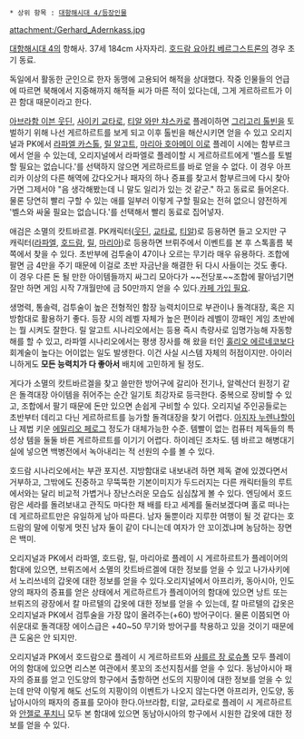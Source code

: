  * 상위 항목 : [[대항해시대 4/등장인물]]

attachment:/Gerhard_Adernkass.jpg

[[대항해시대 4]]의 항해사. 37세 184cm 사자자리. [[호드람 요아킴 베르그스트론]]의 경우 초기 동료.

독일에서 활동한 군인으로 한자 동맹에 고용되어 해적을 상대했다. 작중 인물들의 언급에 따르면 북해에서 지중해까지 해적들 씨가 마른 적이 있다는데, 그게 게르하르트가 이끈 함대 때문이라고 한다.

[[아브라함 이븐 웃딘]], [[사이키 교타로]], [[티알 와만 챠스카]]로 플레이하면 [[그리고리 톨빈]]을 토벌하기 위해 나선 게르하르트를 보게 되고 이후 톨빈을 해산시키면 얻을 수 있고 오리지널과 PK에서 [[라파엘 카스톨]], [[릴 알고트]], [[마리아 호아메이 이]]로 플레이 시에는 함부르크에서 얻을 수 있는데, 오리지널에서 라파엘로 플레이할 시 게르하르트에게 '벨스를 토벌할 필요는 없습니다.'를 선택하지 않으면 게르하르트를 바로 얻을 수 없다. 이 경우 아프리카 이상의 다른 해역에 갔다오거나 패자의 하나 증표를 찾고서 함부르크에 다시 찾아가면 그제서야 "음 생각해봤는데 니 말도 일리가 있는 것 같군." 하고 동료로 들어온다. 물론 당연히 빨리 구할 수 있는 애를 일부러 이렇게 구할 필요는 전혀 없으니 얌전하게 '벨스와 싸울 필요는 없습니다.'를 선택해서 빨리 동료로 집어넣자.

애검은 소멸의 캇트바르겔. PK캐릭터([[아브라함 이븐 웃딘|웃딘]], [[사이키 교타로|교타로]], [[티알 와만 챠스카|티알]])로 등용하면 들고 오지만 구 캐릭터([[라파엘 카스톨|라파엘]], [[호드람 요아킴 베르그스트론|호드람]], [[릴 알고트|릴]], [[마리아 호아메이 이|마리아]])로 등용하면 브뤼주에서 이벤트를 본 후 스톡홀름 북쪽에서 찾을 수 있다. 초반부에 검투술이 47이나 오르는 무기라 매우 유용하다. 조합에 팔면 금 4만을 주기 때문에 이걸로 초반 자금난을 해결한 뒤 다시 사들이는 것도 좋다. 이 경우 다른 돈 될 만한 아이템들까지 싸그리 모아다가 ~~전당포~~조합에 팔아넘기면 잘만 하면 게임 시작 7개월만에 금 50만까지 얻을 수 있다.[http://cafe.naver.com/daehangs/49107 카페 가입 필요].

생명력, 통솔력, 검투술이 높은 전형적인 함장 능력치이므로 부관이나 돌격대장, 혹은 지방함대로 활용하기 좋다. 등장 시의 레벨 자체가 높은 편이라 레벨이 깡패인 게임 초반에는 뭘 시켜도 잘한다. 릴 알고트 시나리오에서는 등용 즉시 측량사로 임명가능해 자동항해를 할 수 있고, 라파엘 시나리오에서는 평생 장사를 해 왔을 터인 [[훌리오 에르네코]]보다 회계술이 높다는 어이없는 일도 발생한다. 이건 사실 시스템 자체의 허점이지만. 아이러니하게도 '''모든 능력치가 다 좋아서''' 배치에 고민하게 될 정도.

게다가 소멸의 캇트바르겔을 찾고 쓸만한 방어구에 갈리아 전기나, 알렉산더 원정기 같은 돌격대장 아이템을 쥐어주는 순간 일기토 최강자로 등극한다. 중복으로 장비할 수 있고, 조합에서 팔기 때문에 돈만 있으면 손쉽게 구비할 수 있다. 오리지널 주인공들로는 초반부터 데리고 다닌 게르하르트를 능가할 돌격대장을 찾기 어렵다. [[아지자 누렌나할]]이나 제법 키운 [[에밀리오 페로그]] 정도가 대체가능한 수준. 템빨이 없는 컴퓨터 제독들의 특성상 템을 둘둘 바른 게르하르트를 이기기 어렵다. 하이레딘 조차도. 템 바르고 해병대기실에 넣으면 백병전에서 녹아내리는 적 선원의 수를 볼 수 있다.

호드람 시나리오에서는 부관 포지션. 지방함대로 내보내려 하면 제독 곁에 있겠다면서 거부하고, 그밖에도 진중하고 무뚝뚝한 기본이미지가 두드러지는 다른 캐릭터들의 루트에서와는 달리 비교적 가볍거나 장난스러운 모습도 심심찮게 볼 수 있다. 엔딩에서 호드람은 세라를 돌려보내고 관직도 마다한 채 배를 타고 세계를 둘러보겠다며 홀로 떠나는데 게르하르트만은 유일하게 남아 따른다. 남자 둘뿐이라 지루한 여행이 될 것 같다는 호드람의 말에 이렇게 멋진 남자 둘이 같이 다니는데 여자가 안 꼬이겠냐며 농담하는 장면은 백미.

오리지널과 PK에서 라파엘, 호드람, 릴, 마리아로 플레이 시 게르하르트가 플레이어의 함대에 있으면, 브뤼즈에서 소멸의 캇트바르겔에 대한 정보를 얻을 수 있고 나가사키에서 노리쓰네의 갑옷에 대한 정보를 얻을 수 있다.오리지널에서 아프리카, 동아시아, 인도양의 패자의 증표를 얻은 상태에서 게르하르트가 플레이어의 함대에 있으면 낭트 또는 브뤼즈의 광장에서 칼 마르텔의 갑옷에 대한 정보를 얻을 수 있는데, 칼 마르텔의 갑옷은 오리지널과 PK에서 검투술을 가장 많이 올려주는(+60) 방어구이다. 물론 이쯤되면 아쉬운대로 돌격대장 에이스급은 +40~50 무기와 방어구를 착용하고 있을 것이기 때문에 큰 도움은 안 되지만.

오리지널과 PK에서 호드람으로 플레이 시 게르하르트와 [[샤를르 장 로슈폴]] 모두 플레이어의 함대에 있으면 리스본 여관에서 롯꼬의 조선지침서를 얻을 수 있다. 동남아시아 패자의 증표를 얻고 인도양의 항구에서 출항하면 선도의 지팡이에 대한 정보를 얻을 수 있는데 만약 이렇게 해도 선도의 지팡이의 이벤트가 나오지 않는다면 아프리카, 인도양, 동남아시아의 패자의 증표를 모아야 한다.아브라함, 티알, 교타로로 플레이 시 게르하르트와 [[안젤로 푸치니]] 모두 본 함대에 있으면 동남아시아의 항구에서 시원한 갑옷에 대한 정보를 얻을 수 있다. 
